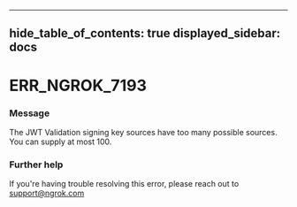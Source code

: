

---
hide_table_of_contents: true
displayed_sidebar: docs
---


# ERR_NGROK_7193

### Message
The JWT Validation signing key sources have too many possible sources. You can supply at most 100.

<ErrorDetails error="err_ngrok_7193" />



### Further help
If you're having trouble resolving this error, please reach out to [support@ngrok.com](mailto:support@ngrok.com?subject=Help%20with%20ERR_NGROK_7193)

